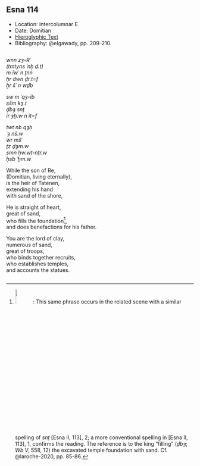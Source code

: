 ## Esna 114 {-}  
  
<style>  
  .col2 {  
    columns: 2 300px;         /* number of columns and width in pixels*/  
    -webkit-columns: 2 300px; /* chrome, safari */  
    -moz-columns: 2 300px;    /* firefox */  
    -webkit-column-break-inside: avoid;  
    -page-break-inside: avoid;  
    -break-inside: avoid;  
  }  
  
</style>  
  
  
- Location: Intercolumnar E  
- Date: Domitian  
- [Hieroglyphic Text](https://www.ifao.egnet.net/uploads/publications/enligne/Temples-Esna002.pdf#page=290){target="_blank"}  
- Bibliography: @elgawady, pp. 209-210.  
  
<div class="col2">  
  
*wnn zȝ-Rʿ*    
*(tmtyns ʿnḫ ḏ.t)*    
  *m ỉwʿ n ṯnn*    
  *ḥr dwn ḏr.t=f *    
    *ẖr šʿ n wḏb*    
        
*sw m ʿqȝ-ỉb*    
  *sšm kȝ.t*    
  *ḏbȝ snṯ*    
  *ỉr ȝḫ.w n ỉt=f*    
  
*twt nb qȝḥ*    
  *ʿȝ nš.w*    
  *wr mšʿ*    
  *ṯz ḏȝm.w*    
  *smn ḥw.wt-nṯr.w*    
  *ḥsb ʿḫm.w*    
  
While the son of Re,    
(Domitian, living eternally),    
   is the heir of Tatenen,    
   extending his hand    
      with sand of the shore,  
   
He is straight of heart,  
   great of sand,  
   who fills the foundation[^fn-0],  
   and does benefactions for his father.  
  
You are the lord of clay,  
   numerous of sand,  
   great of troops,    
   who binds together recruits,  
   who establishes temples,  
   and accounts the statues.  
    
  
  
</div>  
  
[^fn-0]: ![](images/114_1.png){width=10%}: This same phrase occurs in the related scene with a similar spelling of *snṯ* [Esna II, 113], 2; a more conventional spelling in [Esna II, 113], 1, confirms the reading. The reference is to the king "filling" (*ḏbȝ*; *Wb* V, 558, 12) the excavated temple foundation with sand. Cf. @laroche-2020, pp. 85-86.  
